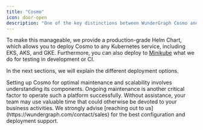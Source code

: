 ```yaml
---
title: "Cosmo"
icon: door-open
description: "One of the key distinctions between WunderGraph Cosmo and other platforms, such as Apollo GraphOS, is the capability to manage and deploy the entire platform as a self-hosted version. In this scenario, you are responsible for maintaining the stack, and you gain full data sovereignty."
---
```


To make this manageable, we provide a production-grade Helm Chart, which allows you to deploy Cosmo to any Kubernetes service, including EKS, AKS, and GKE. Furthermore, you can also deploy to [Minikube](https://minikube.sigs.k8s.io/docs/) what we do for testing in development or CI.

In the next sections, we will explain the different deployment options.

<Info>
  Setting up Cosmo for optimal maintenance and scalability involves
  understanding its components. Ongoing maintenance is another critical factor
  to operate such a platform successfully. Without assistance, your team may use
  valuable time that could otherwise be devoted to your business activities. We
  strongly advise [reaching out to us](https://wundergraph.com/contact/sales)
  for the best configuration and deployment support.
</Info>

